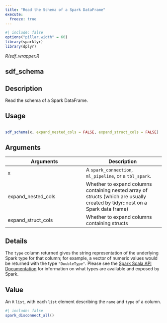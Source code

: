 ```yaml
---
title: "Read the Schema of a Spark DataFrame"
execute:
  freeze: true
---
```


```r
#| include: false
options("pillar.width" = 60)
library(sparklyr) 
library(dplyr)
```

*R/sdf_wrapper.R*

## sdf_schema

## Description
 Read the schema of a Spark DataFrame. 


## Usage
```r
 
sdf_schema(x, expand_nested_cols = FALSE, expand_struct_cols = FALSE) 
```

## Arguments
|Arguments|Description|
|---|---|
| x | A `spark_connection`, `ml_pipeline`, or a `tbl_spark`. |
| expand_nested_cols | Whether to expand columns containing nested array of structs (which are usually created by tidyr::nest on a Spark data frame) |
| expand_struct_cols | Whether to expand columns containing structs |

## Details
 The `type` column returned gives the string representation of the underlying Spark  type for that column; for example, a vector of numeric values would be returned with the type `"DoubleType"`. Please see the [Spark Scala API Documentation](https://spark.apache.org/docs/latest/api/scala/index.html) for information on what types are available and exposed by Spark. 


## Value
 An `R` `list`, with each `list` element describing the   `name` and `type` of a column. 





```r
#| include: false
spark_disconnect_all()
```

